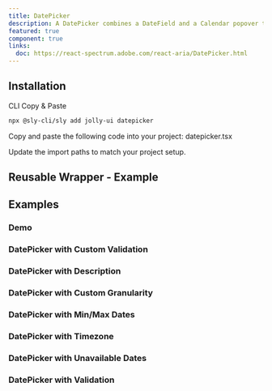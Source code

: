 ```yaml
---
title: DatePicker
description: A DatePicker combines a DateField and a Calendar popover to allow users to enter or select a date value.
featured: true
component: true
links:
  doc: https://react-spectrum.adobe.com/react-aria/DatePicker.html
---
```


<ComponentPreview name="datepicker-demo" />

## Installation

<Tabs defaultValue="cli">

<TabsList>
  <TabsTrigger value="cli">CLI</TabsTrigger>
  <TabsTrigger value="manual">Copy & Paste</TabsTrigger>
</TabsList>

<TabsContent value="cli">

```bash
npx @sly-cli/sly add jolly-ui datepicker
```

</TabsContent>

<TabsContent value="manual">

<Steps>

<Step>Copy and paste the following code into your project: datepicker.tsx</Step>

<ComponentSource name="datepicker" />

<Step>Update the import paths to match your project setup.</Step>

</Steps>

</TabsContent>

</Tabs>

## Reusable Wrapper - Example

<ComponentPreview name="datepicker-reusable" />

## Examples

### Demo

<ComponentPreview name="datepicker-demo" />

### DatePicker with Custom Validation

<ComponentPreview name="datepicker-custom-validation" />

### DatePicker with Description

<ComponentPreview name="datepicker-description" />

### DatePicker with Custom Granularity

<ComponentPreview name="datepicker-granularity" />

### DatePicker with Min/Max Dates

<ComponentPreview name="datepicker-min-max" />

### DatePicker with Timezone

<ComponentPreview name="datepicker-timezone" />

### DatePicker with Unavailable Dates

<ComponentPreview name="datepicker-unavailable" />

### DatePicker with Validation

<ComponentPreview name="datepicker-validation" />
